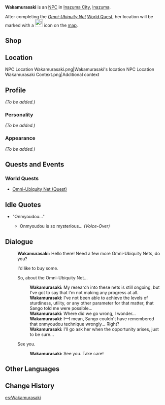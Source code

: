 {{Meta
<!-- REMOVE THIS TEMPLATE AFTER ADDING MISSING INFO -->
|missing_NPC_profile  = yes
}}
{{Character Infobox
|type             = NPC
|image            = NPC Wakamurasaki.png
|region           = Inazuma
|title            = Designer
}}
'''Wakamurasaki''' is an [[NPC]] in [[Inazuma City]], [[Inazuma]].

After completing the ''[[Omni-Ubiquity Net (Quest)|Omni-Ubiquity Net]]'' [[World Quest]], her location will be marked with a [[File:Icon Wakamurasaki.svg|25x25px]] icon on the [[map]].

==Shop==
{{Shop/Header|note=Refreshes|currency=Mora|total=1|vendor=Wakamurasaki}}
{{Shop|Omni-Ubiquity Net|10,000|5|note=Weekly|total=1}}
{{Shop/Footer|note=&#32;|total=50,000}}

==Location==
<gallery hideaddbutton="true" captionalign="center">
NPC Location Wakamurasaki.png|Wakamurasaki's location
NPC Location Wakamurasaki Context.png|Additional context
</gallery>

==Profile==
<!-- detailed story/lore information goes here -->
''(To be added.)''

===Personality===
''(To be added.)''

===Appearance===
''(To be added.)''

==Quests and Events==
===World Quests===
* [[Omni-Ubiquity Net (Quest)]]

==Idle Quotes==
* "Onmyoudou..."
** {{A|VO Wakamurasaki 01.ogg}} Onmyoudou is so mysterious...  ''(Voice-Over)''

==Dialogue==
{{Dialogue start}}
:'''Wakamurasaki:''' Hello there! Need a few more Omni-Ubiquity Nets, do you?
:{{DIcon|Shop}} I'd like to buy some.
:{{DIcon}} So, about the Omni-Ubiquity Net...
::'''Wakamurasaki:''' My research into these nets is still ongoing, but I've got to say that I'm not making any progress at all.
::'''Wakamurasaki:''' I've not been able to achieve the levels of sturdiness, utility, or any other parameter for that matter, that Sango told me were possible...
::'''Wakamurasaki:''' Where did we go wrong, I wonder...
::'''Wakamurasaki:''' I&mdash;I mean, Sango couldn't have remembered that onmyoudou technique wrongly... Right?
::'''Wakamurasaki:''' I'll go ask her when the opportunity arises, just to be sure...
:{{DIcon}} See you.
::'''Wakamurasaki:''' See you. Take care!
{{Dialogue end}}

==Other Languages==
{{Other Languages|default_hidden = 1
|en      = Wakamurasaki
|zhs     = 若紫
|zhs_rm  = Ruòzǐ
|zht     = 若紫
|zht_rm  = Ruòzǐ
|ja      = {{Rubi|若|わか|紫|むらさき}}
|ja_rm   = Wakamurasaki
|ko      = 와카무라사키
|ko_rm   = 
|es      = Wakamurasaki
|fr      = Wakamurasaki
|ru      = Вакамурасаки
|th      = Wakamurasaki
|vi      = Wakamurasaki
|de      = Wakamurasaki
|id      = Wakamurasaki
|pt      = Wakamurasaki
}}

==Change History==
{{Change History|2.3}}

[[es:Wakamurasaki]]